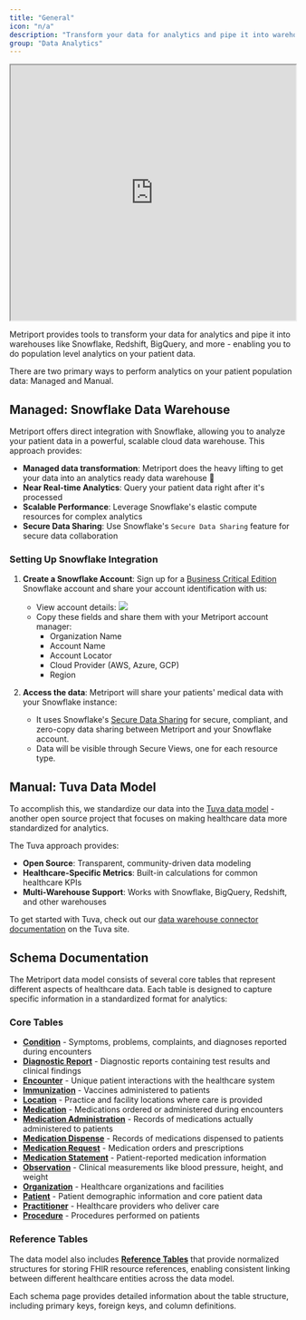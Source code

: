 ```yaml
---
title: "General"
icon: "n/a"
description: "Transform your data for analytics and pipe it into warehouses like Snowflake, Redshift, BigQuery, and more"
group: "Data Analytics"
---
```


<iframe
  src="https://www.loom.com/embed/2469dfe857db4512bbe082087daeb9f8?sid=84ebc40a-5958-493a-a376-0d2cbaf85bf6"
  width="100%"
  height="450px"
></iframe>

Metriport provides tools to transform your data for analytics and pipe it into warehouses like Snowflake, Redshift,
BigQuery, and more - enabling you to do population level analytics on your patient data.

There are two primary ways to perform analytics on your patient population data: Managed and Manual.

## Managed: Snowflake Data Warehouse

Metriport offers direct integration with Snowflake, allowing you to analyze your patient data in a
powerful, scalable cloud data warehouse. This approach provides:

- **Managed data transformation**: Metriport does the heavy lifting to get your data into an analytics
  ready data warehouse 🎉
- **Near Real-time Analytics**: Query your patient data right after it's processed
- **Scalable Performance**: Leverage Snowflake's elastic compute resources for complex analytics
- **Secure Data Sharing**: Use Snowflake's `Secure Data Sharing` feature for secure data collaboration

### Setting Up Snowflake Integration

1. **Create a Snowflake Account**: Sign up for a 
<a href="https://docs.snowflake.com/en/user-guide/intro-editions" target="_blank">Business Critical Edition</a>
Snowflake account and share your account identification with us:
   - View account details:
      <img src="/images/data-transform-snowflake-accdetails.png" />
   - Copy these fields and share them with your Metriport account manager:
      - Organization Name
      - Account Name
      - Account Locator
      - Cloud Provider (AWS, Azure, GCP)
      - Region

2. **Access the data**: Metriport will share your patients' medical data with your Snowflake instance:
   - It uses Snowflake's <a href="https://docs.snowflake.com/en/user-guide/data-sharing-intro" target="_blank">Secure Data Sharing</a>
     for secure, compliant, and zero-copy data sharing between Metriport and your Snowflake account.
   - Data will be visible through Secure Views, one for each resource type.

## Manual: Tuva Data Model

To accomplish this, we standardize our data into the [Tuva data model](https://thetuvaproject.com/) - 
another open source project that focuses on making healthcare data more standardized for analytics.

The Tuva approach provides:

- **Open Source**: Transparent, community-driven data modeling
- **Healthcare-Specific Metrics**: Built-in calculations for common healthcare KPIs
- **Multi-Warehouse Support**: Works with Snowflake, BigQuery, Redshift, and other warehouses

To get started with Tuva, check out our 
[data warehouse connector documentation](https://thetuvaproject.com/connectors/metriport) on the Tuva site.

## Schema Documentation

The Metriport data model consists of several core tables that represent different aspects of healthcare data. Each table is designed to capture specific information in a standardized format for analytics:

### Core Tables

- **[Condition](/medical-api/handling-data/schema/condition)** - Symptoms, problems, complaints, and diagnoses reported during encounters
- **[Diagnostic Report](/medical-api/handling-data/schema/diagnostic-report)** - Diagnostic reports containing test results and clinical findings
- **[Encounter](/medical-api/handling-data/schema/encounter)** - Unique patient interactions with the healthcare system
- **[Immunization](/medical-api/handling-data/schema/immunization)** - Vaccines administered to patients
- **[Location](/medical-api/handling-data/schema/location)** - Practice and facility locations where care is provided
- **[Medication](/medical-api/handling-data/schema/medication)** - Medications ordered or administered during encounters
- **[Medication Administration](/medical-api/handling-data/schema/medication-administration)** - Records of medications actually administered to patients
- **[Medication Dispense](/medical-api/handling-data/schema/medication-dispense)** - Records of medications dispensed to patients
- **[Medication Request](/medical-api/handling-data/schema/medication-request)** - Medication orders and prescriptions
- **[Medication Statement](/medical-api/handling-data/schema/medication-statement)** - Patient-reported medication information
- **[Observation](/medical-api/handling-data/schema/observation)** - Clinical measurements like blood pressure, height, and weight
- **[Organization](/medical-api/handling-data/schema/organization)** - Healthcare organizations and facilities
- **[Patient](/medical-api/handling-data/schema/patient)** - Patient demographic information and core patient data
- **[Practitioner](/medical-api/handling-data/schema/practitioner)** - Healthcare providers who deliver care
- **[Procedure](/medical-api/handling-data/schema/procedure)** - Procedures performed on patients

### Reference Tables

The data model also includes **[Reference Tables](/medical-api/handling-data/schema/reference-tables)** that provide normalized structures for storing FHIR resource references, enabling consistent linking between different healthcare entities across the data model.

Each schema page provides detailed information about the table structure, including primary keys, foreign keys, and column definitions.

